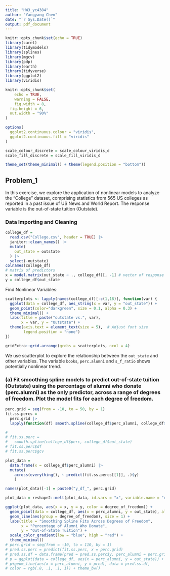 ```yaml
---
title: "HW3_yc4384"
author: "Yangyang Chen"
date: "`r Sys.Date()`"
output: pdf_document
---
```


```r
knitr::opts_chunk$set(echo = TRUE)
library(caret) 
library(tidymodels) 
library(splines)
library(mgcv)
library(pdp)
library(earth) 
library(tidyverse) 
library(ggplot2)
library(viridis)

knitr::opts_chunk$set(
	echo = TRUE,
	warning = FALSE,
	fig.width = 8, 
  fig.height = 6,
  out.width = "90%"
)

options(
  ggplot2.continuous.colour = "viridis",
  ggplot2.continuous.fill = "viridis"
)

scale_colour_discrete = scale_colour_viridis_d
scale_fill_discrete = scale_fill_viridis_d

theme_set(theme_minimal() + theme(legend.position = "bottom"))
```

## Problem_1

In this exercise, we explore the application of nonlinear models to analyze the “College” dataset, comprising statistics from 565 US colleges as reported in a past issue of US News and World Report. The response variable is the out-of-state tuition (Outstate). 

### Data Importing and Cleaning


```r
college_df = 
  read.csv("College.csv", header = TRUE) |> 
  janitor::clean_names() |> 
  mutate(
    out_state = outstate
  ) |> 
  select(-outstate)
colnames(college_df)
# matrix of predictors
x = model.matrix(out_state ~ ., college_df)[, -1] # vector of response
y = college_df$out_state
```

Find Nonlinear Variables:
```r
scatterplots <- lapply(names(college_df)[-c(1,18)], function(var) {
  ggplot(data = college_df, aes_string(x = var, y = "out_state")) +
  geom_point(color="darkgreen", size = 0.1, alpha = 0.3) +  
  theme_minimal() +  
  labs(title = paste("outstate vs.", var),
       x = var, y = "Outstate") + 
  theme(axis.text = element_text(size = 5),  # Adjust font size
        legend.position = "none") 
})

gridExtra::grid.arrange(grobs = scatterplots, ncol = 4)
```
We use scatterplot to explore the relationship between the `out_state` and other variables. The variable `books`, `perc.alumni` and `s_f_ratio` shows potentially nonlinear trend.

### (a) Fit smoothing spline models to predict out-of-state tuition (Outstate) using the percentage of alumni who donate (perc.alumni) as the only predictor, across a range of degrees of freedom. Plot the model fits for each degree of freedom.

```r
perc.grid = seq(from = -10, to = 50, by = 1)
fit.ss.percs =
  perc.grid |> 
  lapply(function(df) smooth.spline(college_df$perc_alumni, college_df$out_state, df = perc.grid))

# 
# fit.ss.perc = 
#   smooth.spline(college_df$perc, college_df$out_state) 
# fit.ss.perc$df
# fit.ss.perc$gcv
```

```r
plot_data = 
  data.frame(x = college_df$perc_alumni) |> 
  mutate(
    across(everything(), ~ predict(fit.ss.percs[[1]], .)$y)
    )

names(plot_data)[-1] = paste0("y_df_", perc.grid)

plot_data = reshape2::melt(plot_data, id.vars = "x", variable.name = "degree_of_freedom", value.name = "y")

ggplot(plot_data, aes(x = x, y = y, color = degree_of_freedom)) +
  geom_point(data = college_df, aes(x = perc_alumni, y = out_state), alpha = 0.6) +
  geom_line(aes(group = degree_of_freedom), size = 1) +
  labs(title = "Smoothing Spline Fits Across Degrees of Freedom",
       x = "Percentage of Alumni Who Donate",
       y = "Out-of-State Tuition") +
  scale_color_gradient(low = "blue", high = "red") +
  theme_minimal()
# perc.grid = seq(from = -10, to = 110, by = 1)
# pred.ss.perc = predict(fit.ss.perc, x = perc.grid)
# pred.ss.df = data.frame(pred = pred.ss.perc$y, perc_alumni = perc.grid)
# p = ggplot(data = college_df, aes(x = perc_alumni, y = out_state)) + geom_point(color = rgb(.2, .4, .2, .5))
# p+geom_line(aes(x = perc_alumni, y = pred), data = pred.ss.df,
# color = rgb(.8, .1, .1, 1)) + theme_bw()
```

